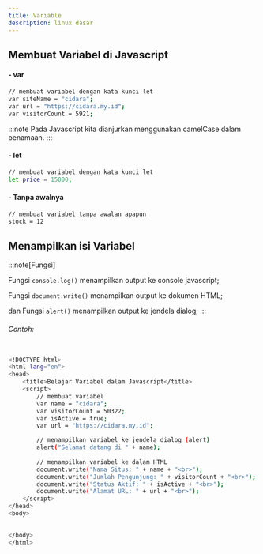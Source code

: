 ```yaml
---
title: Variable
description: linux dasar
---
```


## Membuat Variabel di Javascript

#### - var

```sh
// membuat variabel dengan kata kunci let
var siteName = "cidara";
var url = "https://cidara.my.id";
var visitorCount = 5921; 
```

:::note
Pada Javascript kita dianjurkan menggunakan camelCase dalam penamaan.
:::

#### - let

```sh
// membuat variabel dengan kata kunci let
let price = 15000;
```

#### - Tanpa awalnya

```sh
// membuat variabel tanpa awalan apapun
stock = 12
```

## Menampilkan isi Variabel

:::note[Fungsi]

Fungsi ```console.log()``` menampilkan output ke console javascript;

Fungsi ```document.write()``` menampilkan output ke dokumen HTML;

dan Fungsi ```alert()``` menampilkan output ke jendela dialog;
:::

###### Contoh:

```sh

<!DOCTYPE html>
<html lang="en">
<head>
    <title>Belajar Variabel dalam Javascript</title>
    <script>
        // membuat variabel
        var name = "cidara";
        var visitorCount = 50322;
        var isActive = true;
        var url = "https://cidara.my.id";

        // menampilkan variabel ke jendela dialog (alert)
        alert("Selamat datang di " + name);
    
        // menampilkan variabel ke dalam HTML
        document.write("Nama Situs: " + name + "<br>");
        document.write("Jumlah Pengunjung: " + visitorCount + "<br>");
        document.write("Status Aktif: " + isActive + "<br>");
        document.write("Alamat URL: " + url + "<br>");
    </script>
</head>
<body>
    

</body>
</html>
```
